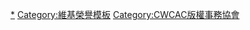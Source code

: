 {{topicon|image=CWCAC_logo.jpg|size=30px|alt=这名用户是中文维基百科版权事务协会成员。|link=Wikipedia:中文维基百科版权事务协会}}
{{Encourage
|title       = 版权事务协会成员
|stripe      = 1
|bgcolor     = yellow
|stripecolor = green
|fontcolor   = black
|align       = {{{align|right}}}
|link        = Category:CWCAC版權事務協會成員
}}
<includeonly>[[Category:CWCAC版權事務協會成員|*]]</includeonly>
<noinclude>[[Category:維基榮譽模板]][[Category:CWCAC版權事務協會]]</noinclude>